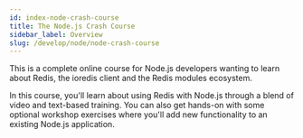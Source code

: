 ```yaml
---
id: index-node-crash-course
title: The Node.js Crash Course
sidebar_label: Overview
slug: /develop/node/node-crash-course
---
```



This is a complete online course for Node.js developers wanting to learn about Redis, 
the ioredis client and the Redis modules ecosystem.

In this course, you'll learn about using Redis with Node.js through a blend of video and 
text-based training.  You can also get hands-on with some optional workshop exercises 
where you'll add new functionality to an existing Node.js application.  

<div class="row">
 <div class="col">
     <RedisCard
        title="1. Welcome"
        description="Welcome to the Node.js Redis Crash Course!"
        page="/develop/node/nodecrashcourse/welcome"
        />
  </div>

 <div class="col">
     <RedisCard
        title="2. What is Redis?"
        description="Introducing Redis - the database that developers love!"
        page="/develop/node/nodecrashcourse/whatisredis"
        />
  </div>

 <div class="col">
     <RedisCard
        title="3. Redis and Node.js"
        description="The ioredis client for Node.js."
        page="/develop/node/nodecrashcourse/redisandnodejs"
        />
  </div>
</div>

<div class="row">
 <div class="col">
     <RedisCard
        title="4. Introducing RedisInsight"
        description="A visual tool for managing Redis."
        page="/develop/node/nodecrashcourse/introducingredisinsight"
        />
  </div>

   <div class="col">
     <RedisCard
        title="5. Sample Application Overview"
        description="Introducing the sample application."
        page="/develop/node/nodecrashcourse/sampleapplicationoverview"
        />
  </div>

   <div class="col">
     <RedisCard
        title="6. Running the Application"
        description="Install, configure and run the sample application."
        page="/develop/node/nodecrashcourse/runningtheapplication"
        />
  </div>
</div>

<div class="row">
 <div class="col">
     <RedisCard
        title="7. Domain Objects with Hashes"
        description="Modeling domain objects with Redis Hashes."
        page="/develop/node/nodecrashcourse/domainobjectswithhashes"
        />
  </div>

   <div class="col">
     <RedisCard
        title="8. Introduction to Modules"
        description="Extending the capabilities of Redis with modules."
        page="/develop/node/nodecrashcourse/introductiontomodules"
        />
  </div>

   <div class="col">
     <RedisCard
        title="9. RedisJSON"
        description="Storing JSON documents in Redis with the RedisJSON module."
        page="/develop/node/nodecrashcourse/redisjson"
        />
  </div>
</div>

<div class="row">
 <div class="col">
     <RedisCard
        title="10. RediSearch"
        description="Indexing and querying Hashes with RediSearch."
        page="/develop/node/nodecrashcourse/redisearch"
        />
  </div>

   <div class="col">
     <RedisCard
        title="11. Checkins with Streams"
        description="Using Redis Streams to handle a data fire hose."
        page="/develop/node/nodecrashcourse/checkinswithstreams"
        />
  </div>

   <div class="col">
     <RedisCard
        title="12. Managing Success"
        description="How Redis helps your Node.js application to scale."
        page="/develop/node/nodecrashcourse/managingsuccess"
        />
  </div>
</div>

<div class="row">
 <div class="col">
     <RedisCard
        title="13. Caching"
        description="Using Redis as a cache to speed up user experience."
        page="/develop/node/nodecrashcourse/caching"
        />
  </div>

   <div class="col">
     <RedisCard
        title="14. Session Storage"
        description="Horizontal scaling with Redis as a session store."
        page="/develop/node/nodecrashcourse/sessionstorage"
        />
  </div>

   <div class="col">
     <RedisCard
        title="15. Advanced Streams"
        description="Consumer groups - collaborative stream processing."
        page="/develop/node/nodecrashcourse/advancedstreams"
        />
  </div>
</div>

<div class="row">
 <div class="col">
     <RedisCard
        title="16. RedisBloom"
        description="A look at probabilistic data structures with the RedisBloom module."
        page="/develop/node/nodecrashcourse/redisbloom"
        />
  </div>

   <div class="col">
     <RedisCard
        title="17. Course Wrap Up"
        description="Wrap up and next steps."
        page="/develop/node/nodecrashcourse/coursewrapup"
        />
  </div>
</div>


